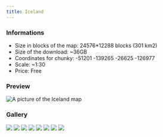 ---
title: Iceland
---


### Informations
* Size in blocks of the map: 24576*12288 blocks (301 km2)
* Size of the download: ~36GB
* Coordinates for chunky: -51201 -139265 -26625 -126977
* Scale: ~1:30
* Price: Free

### Preview
<img src="/img/maps/previews/europe/iceland.webp" alt="A picture of the Iceland map"></img>  

### Gallery
<Slider dots infinite slidesToShow={1} slidesToScroll={1} pauseOnHover speed={500} autoplay autoplaySpeed={3000}>
    <img src="/img/maps/gallery/europe/iceland/0.webp"></img>
    <img src="/img/maps/gallery/europe/iceland/1.webp"></img>
    <img src="/img/maps/gallery/europe/iceland/2.webp"></img>
    <img src="/img/maps/gallery/europe/iceland/3.webp"></img>
    <img src="/img/maps/gallery/europe/iceland/4.webp"></img>
    <img src="/img/maps/gallery/europe/iceland/5.webp"></img>
    <img src="/img/maps/gallery/europe/iceland/6.webp"></img>
    <img src="/img/maps/gallery/europe/iceland/7.webp"></img>
</Slider>